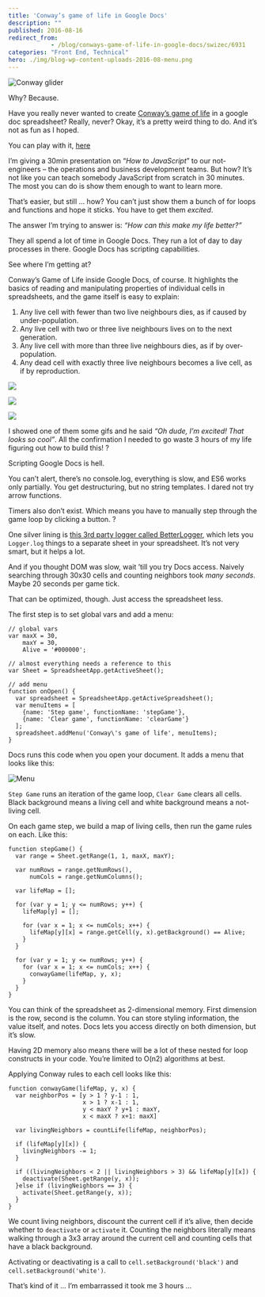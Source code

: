 ```yaml
---
title: 'Conway’s game of life in Google Docs'
description: ""
published: 2016-08-16
redirect_from: 
            - /blog/conways-game-of-life-in-google-docs/swizec/6931
categories: "Front End, Technical"
hero: ./img/blog-wp-content-uploads-2016-08-menu.png
---
```

![Conway glider](./img/blog-wp-content-uploads-2016-08-glider.gif)

Why? Because.

Have you really never wanted to create [Conway’s game of life](https://en.wikipedia.org/wiki/Conway%27s_Game_of_Life) in a google doc spreadsheet? Really, never? Okay, it’s a pretty weird thing to do. And it’s not as fun as I hoped.

You can play with it, [here](https://docs.google.com/spreadsheets/d/1k8mT9a-Fu8x1TkvjYGtrDng8vWQAnNf01nSFCaVwqO4/edit?usp=sharing)

I’m giving a 30min presentation on “_How to JavaScript_” to our not-engineers – the operations and business development teams. But how? It’s not like you can teach somebody JavaScript from scratch in 30 minutes. The most you can do is show them enough to want to learn more.

That’s easier, but still … how? You can’t just show them a bunch of for loops and functions and hope it sticks. You have to get them _excited_.

The answer I’m trying to answer is: _“How can this make my life better?”_

They all spend a lot of time in Google Docs. They run a lot of day to day processes in there. Google Docs has scripting capabilities.

See where I’m getting at?

Conway’s Game of Life inside Google Docs, of course. It highlights the basics of reading and manipulating properties of individual cells in spreadsheets, and the game itself is easy to explain:

1. Any live cell with fewer than two live neighbours dies, as if caused by under-population.
2. Any live cell with two or three live neighbours lives on to the next generation.
3. Any live cell with more than three live neighbours dies, as if by over-population.
4. Any dead cell with exactly three live neighbours becomes a live cell, as if by reproduction.

![](./img/wikipedia-commons-f-f2-Game_of_life_animated_glider.gif)

![](https://upload.wikimedia.org/wikipedia/commons/9/95/Game_of_life_blinker.gif)

![](./img/wikipedia-commons-0-07-Game_of_life_pulsar.gif)

I showed one of them some gifs and he said _“Oh dude, I’m excited! That looks so cool”_. All the confirmation I needed to go waste 3 hours of my life figuring out how to build this! ?

Scripting Google Docs is hell.

You can’t alert, there’s no console.log, everything is slow, and ES6 works only partially. You get destructuring, but no string templates. I dared not try arrow functions.

Timers also don’t exist. Which means you have to manually step through the game loop by clicking a button. ?

One silver lining is [this 3rd party logger called BetterLogger](https://github.com/peterherrmann/BetterLog), which lets you `Logger.log` things to a separate sheet in your spreadsheet. It’s not very smart, but it helps a lot.

And if you thought DOM was slow, wait ’till you try Docs access. Naively searching through 30x30 cells and counting neighbors took _many seconds_. Maybe 20 seconds per game tick.

That can be optimized, though. Just access the spreadsheet less.

The first step is to set global vars and add a menu:

```
// global vars
var maxX = 30,
    maxY = 30,
    Alive = '#000000';

// almost everything needs a reference to this
var Sheet = SpreadsheetApp.getActiveSheet();

// add menu
function onOpen() {
  var spreadsheet = SpreadsheetApp.getActiveSpreadsheet();
  var menuItems = [
    {name: 'Step game', functionName: 'stepGame'},
    {name: 'Clear game', functionName: 'clearGame'}
  ];
  spreadsheet.addMenu('Conway\'s game of life', menuItems);
}
```

Docs runs this code when you open your document. It adds a menu that looks like this:

![Menu](./img/blog-wp-content-uploads-2016-08-menu.png)

`Step Game` runs an iteration of the game loop, `Clear Game` clears all cells. Black background means a living cell and white background means a not-living cell.

On each game step, we build a map of living cells, then run the game rules on each. Like this:

```
function stepGame() {
  var range = Sheet.getRange(1, 1, maxX, maxY);
  
  var numRows = range.getNumRows(),
      numCols = range.getNumColumns();
  
  var lifeMap = [];
  
  for (var y = 1; y <= numRows; y++) {
    lifeMap[y] = [];
    
    for (var x = 1; x <= numCols; x++) {
      lifeMap[y][x] = range.getCell(y, x).getBackground() == Alive;
    }
  }
  
  for (var y = 1; y <= numRows; y++) {
    for (var x = 1; x <= numCols; x++) {
      conwayGame(lifeMap, y, x);
    }
  }
}
```

You can think of the spreadsheet as 2-dimensional memory. First dimension is the row, second is the column. You can store styling information, the value itself, and notes. Docs lets you access directly on both dimension, but it’s slow.

Having 2D memory also means there will be a lot of these nested for loop constructs in your code. You’re limited to O(n2) algorithms at best.

Applying Conway rules to each cell looks like this:

```
function conwayGame(lifeMap, y, x) {
  var neighborPos = [y > 1 ? y-1 : 1, 
                     x > 1 ? x-1 : 1, 
                     y < maxY ? y+1 : maxY, 
                     x < maxX ? x+1: maxX]
  
  var livingNeighbors = countLife(lifeMap, neighborPos);
  
  if (lifeMap[y][x]) {
    livingNeighbors -= 1;
  }
  
  if ((livingNeighbors < 2 || livingNeighbors > 3) && lifeMap[y][x]) {
    deactivate(Sheet.getRange(y, x));
  }else if (livingNeighbors == 3) {
    activate(Sheet.getRange(y, x));
  }
}
```

We count living neighbors, discount the current cell if it’s alive, then decide whether to `deactivate` or `activate` it. Counting the neighbors literally means walking through a 3x3 array around the current cell and counting cells that have a black background.

Activating or deactivating is a call to `cell.setBackground('black')` and `cell.setBackground('white')`.

That’s kind of it … I’m embarrassed it took me 3 hours …